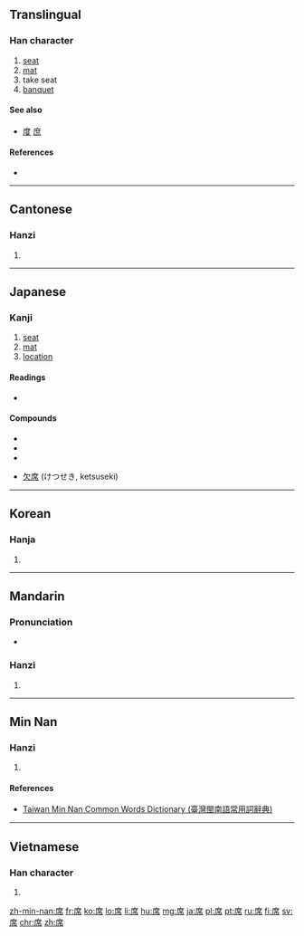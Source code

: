 {{also|蓆|度}}
==Translingual==

===Han character===
{{Han char|rn=50|rad=巾|as=07|sn=10|four=0022<sub>7</sub>|canj=戈廿中月 (ITLB)|ids=⿸[[广]]⿱[[廿]][[巾]]}}

# [[seat]]
# [[mat]]
# take seat
# [[banquet]]

====See also====
* [[度]] [[庶]] {{qualifier|unrelated, graphically similar}}

====References====
* {{Han ref|kx=0332.080|dkj=08926|dj=0638.070|hdz=10741.040|uh=5E2D|ud=24109|bh=AE75|bd=44661}}

----

==Cantonese==

===Hanzi===
{{yue-hanzi|jyut=[[zik6]]|y=jik6}}

# {{defn|lang=yue|sort=巾07}}

----

==Japanese==

===Kanji===
{{ja-kanji|grade=4|rs=巾07}}

# [[seat]]
# [[mat]]
# [[location]]

====Readings====
* {{ja-readings|on=[[せき]] (seki)|kun=[[むしろ]] (mushiro), [[せき]] (seki)}}

====Compounds====
{{top3}}
* {{ja-r|議席|ぎせき}}
* {{ja-r|座席|ぎせき}}
* {{空席|くうせき}}
{{mid3}}
* [[欠席]] (けつせき, ketsuseki)
{{bottom}}
 
----

==Korean==

===Hanja===
{{ko-hanja|hangeul=석|rv=seok|mr=sŏk}}

# {{defn|lang=ko|sort=巾07}}

----

==Mandarin==

===Pronunciation===
* {{audio|Zh-xí.ogg|Audio|lang=cmn}}

===Hanzi===
{{cmn-hanzi|pin=[[xí]] ([[xi2]])|wg=hsi<sup>2</sup>}}

# {{defn|lang=cmn|sort=巾07}}

----

==Min Nan==

===Hanzi===
{{nan-hanzi|tlpa=[[si̍k]] (sik<sup>8</sup>)}}

# {{defn|lang=nan|sort=巾07}}

====References====
*[http://twblg.dict.edu.tw/holodict_new/result_detail.jsp?n_no=5915&curpage=1&sample=%E5%B8%AD&radiobutton=1&querytarget=1&limit=20&pagenum=1&rowcount=9 Taiwan Min Nan Common Words Dictionary (臺灣閩南語常用詞辭典)]

----

==Vietnamese==

===Han character===
{{vi-hantu|[[tiệc]], [[tịch]]|rs=巾07}}

# {{defn|lang=vi|sort=巾07}}

[[zh-min-nan:席]]
[[fr:席]]
[[ko:席]]
[[lo:席]]
[[li:席]]
[[hu:席]]
[[mg:席]]
[[ja:席]]
[[pl:席]]
[[pt:席]]
[[ru:席]]
[[fi:席]]
[[sv:席]]
[[chr:席]]
[[zh:席]]